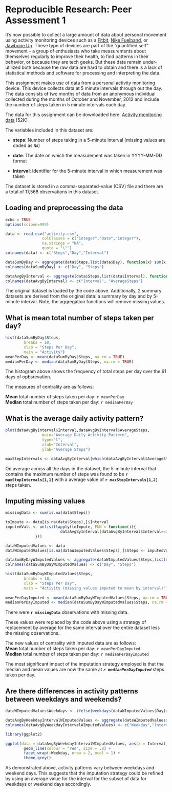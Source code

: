# Reproducible Research: Peer Assessment 1

It's now possible to collect a large amount of data about personal
movement using activity monitoring devices such as a
[Fitbit](http://www.fitbit.com), [Nike
Fuelband](http://www.nike.com/us/en_us/c/nikeplus-fuelband), or
[Jawbone Up](https://jawbone.com/up). These type of devices are part of
the "quantified self" movement -- a group of enthusiasts who take
measurements about themselves regularly to improve their health, to
find patterns in their behavior, or because they are tech geeks. But
these data remain under-utilized both because the raw data are hard to
obtain and there is a lack of statistical methods and software for
processing and interpreting the data.

This assignment makes use of data from a personal activity monitoring
device. This device collects data at 5 minute intervals through out the
day. The data consists of two months of data from an anonymous
individual collected during the months of October and November, 2012
and include the number of steps taken in 5 minute intervals each day.

The data for this assignment can be downloaded here: [Activity monitoring data](https://d396qusza40orc.cloudfront.net/repdata%2Fdata%2Factivity.zip) [52K]

The variables included in this dataset are:

* **steps**: Number of steps taking in a 5-minute interval (missing
    values are coded as `NA`)

* **date**: The date on which the measurement was taken in YYYY-MM-DD
    format

* **interval**: Identifier for the 5-minute interval in which
    measurement was taken

The dataset is stored in a comma-separated-value (CSV) file and there
are a total of 17,568 observations in this
dataset.

## Loading and preprocessing the data

```r
echo = TRUE
options(scipen=999)

data <- read.csv("activity.csv", 
                colClasses = c("integer","Date","integer"),
                na.strings = "NA", 
                quote = "\"")
colnames(data) <- c("Steps","Day","Interval")

dataSumByDay <- aggregate(data$Steps,list(data$Day), function(x) sum(x,na.rm=TRUE))
colnames(dataSumByDay) <- c("Day", "Steps")

dataAvgByInterval <- aggregate(data$Steps,list(data$Interval), function(x) mean(x,na.rm=TRUE))
colnames(dataAvgByInterval) <- c("Interval", "AverageSteps")

```

The original dataset is loaded by the code above. Additionally, 2 summary datasets are derived from the original data: a summary by day and by 5-minute interval. Note, the aggregation functions will remove missing values.  

## What is mean total number of steps taken per day?

```r
hist(dataSumByDay$Steps, 
        breaks = 10,
        xlab = "Steps Per Day",
        main = "Activity")        
meanPerDay <- mean(dataSumByDay$Steps, na.rm = TRUE)
medianPerDay <- median(dataSumByDay$Steps, na.rm = TRUE)

```

The histogram above shows the frequency of total steps per day over the 61 days of opbsrevation.  

The measures of centrality are as follows:  

**Mean** total number of steps taken per day: `r meanPerDay`  
**Median** total number of steps taken per day: `r medianPerDay`

## What is the average daily activity pattern?

```r

plot(dataAvgByInterval$Interval,dataAvgByInterval$AverageSteps, 
                main="Average Daily Activity Pattern",
                type="l",
                xlab="Interval",
                ylab="Average Steps")  

maxStepIntervals <- dataAvgByInterval[which(dataAvgByInterval$AverageSteps == max(dataAvgByInterval$AverageSteps, na.rm = TRUE)),]


```

On average across all the days in the dataset, the 5-minute interval that contains the maximum number of steps was found to be **`r maxStepIntervals[1,1]`** with a average value of **`r maxStepIntervals[1,2]`** steps taken.  

## Imputing missing values

```r

missingData <- sum(is.na(data$Steps))

toImpute <- data[is.na(data$Steps),]$Interval
imputedVals <- unlist(lapply(toImpute, FUN = function(i){
                        dataAvgByInterval[dataAvgByInterval$Interval==i,]$AverageSteps
             }))

dataWImputedValues <- data
dataWImputedValues[is.na(dataWImputedValues$Steps),]$Steps <- imputedVals

dataSumByDayWImputedValues <- aggregate(dataWImputedValues$Steps,list(dataWImputedValues$Day), function(x) sum(x,na.rm=TRUE))
colnames(dataSumByDayWImputedValues) <- c("Day", "Steps")

hist(dataSumByDayWImputedValues$Steps,
        breaks = 10,
        xlab = "Steps Per Day",
        main = "Activity (missing values imputed to mean by interval)")
        
meanPerDayImputed <- mean(dataSumByDayWImputedValues$Steps, na.rm = TRUE)
medianPerDayImputed <- median(dataSumByDayWImputedValues$Steps, na.rm = TRUE)


```

There were **`r missingData`** observations with missing data.  

These values were replaced by the code above using a strategy of replacement by average for the same interval over the entire dataset less the missing observations. 

The new values of centrality with imputed data are as follows:  
**Mean** total number of steps taken per day: `r meanPerDayImputed`  
**Median** total number of steps taken per day: `r medianPerDayImputed`  

The most significant impact of the imputation strategy employed is that the median and mean values are now the same at ***`r medianPerDayImputed`*** steps taken per day.

## Are there differences in activity patterns between weekdays and weekends?


```r

dataWImputedValues$Weekdays <- ifelse(weekdays(dataWImputedValues$Day)=="Saturday"|weekdays(dataWImputedValues$Day)=="Sunday","Weekend","Weekday")

dataAvgByWeekdayIntervalWImputedValues <- aggregate(dataWImputedValues$Steps,list(dataWImputedValues$Weekdays, dataWImputedValues$Interval), function(x) mean(x,na.rm=TRUE))
colnames(dataAvgByWeekdayIntervalWImputedValues) <- c("Weekday","Interval", "AverageSteps")

library(ggplot2)

ggplot(data = dataAvgByWeekdayIntervalWImputedValues, aes(x = Interval, y = AverageSteps)) +
        geom_line(colour = "red", size = .8) +
        facet_wrap(~Weekday, nrow = 2, ncol = 1) +
        theme_grey()

```

As demonstrated above, activity patterns vary between weekdays and weekend days. This suggests that the imputation strategy could be refined by using an average value for the interval for the subset of data for weekdays or weekend days accordingly.
